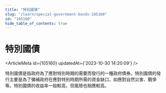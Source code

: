 ```yaml
---
title: "特別國債"
slug: "/learn/special-government-bonds-105160"
id: "105160"
hide_table_of_contents: true
---
```



# 特別國債

<ArticleMeta id={105160} updatedAt={'2023-10-30 14:20:09'} />
<div className='border-solid border-b border-t-0 my-4 border-[var(--ifm-color-gray-300)]' />

特別國債是指政府為了應對特別時期的需要而發行的一種政府債券。特別國債的發行主要是為了彌補政府在應對特別時期所需的資金缺口，如應對自然災害、戰爭等。特別國債的收益率一般較高，但風險也相應較高。
